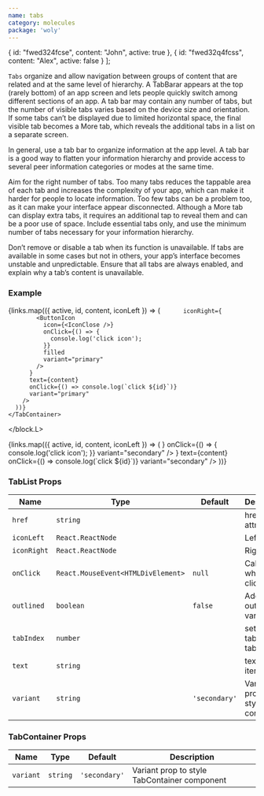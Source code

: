 ```yaml
---
name: tabs
category: molecules
package: 'woly'
---
```



  {
    id: "fwed324fcse",
    content: "John",
    active: true
  },
  {
    id: "fwed32q4fcss",
    content: "Alex",
    active: false
  }
];

`Tabs` organize and allow navigation between groups of content that are related and at the same level of hierarchy.
A TabBarar appears at the top (rarely bottom) of an app screen and lets people quickly switch among different sections of an app.
A tab bar may contain any number of tabs, but the number of visible tabs varies based on the device size and orientation.
If some tabs can’t be displayed due to limited horizontal space, the final visible tab becomes a More tab, which reveals the additional tabs in a list on a separate screen.

In general, use a tab bar to organize information at the app level.
A tab bar is a good way to flatten your information hierarchy and provide access to several peer information categories or modes at the same time.

Aim for the right number of tabs. Too many tabs reduces the tappable area of each tab and increases the complexity of your app, which can make it harder for people to locate information.
Too few tabs can be a problem too, as it can make your interface appear disconnected. Although a More tab can display extra tabs, it requires an additional tap to reveal them and can be a poor use of space.
Include essential tabs only, and use the minimum number of tabs necessary for your information hierarchy.

Don’t remove or disable a tab when its function is unavailable.
If tabs are available in some cases but not in others, your app’s interface becomes unstable and unpredictable.
Ensure that all tabs are always enabled, and explain why a tab’s content is unavailable.

### Example

<Playground>
  <block.L style={{ width: '1200px' }}>
    <TabContainer variant="primary">
      {links.map(({ active, id, content, iconLeft }) => (
        <TabList
          active={active}
          key={id}
          href={`#${id}`}
          iconLeft={iconLeft}
          
          iconRight={
            <ButtonIcon
              icon={<IconClose />}
              onClick={() => {
                console.log('click icon');
              }}
              filled
              variant="primary"
            />
          }
          text={content}
          onClick={() => console.log(`click ${id}`)}
          variant="primary"
        />
      ))}
    </TabContainer>
  </block.L>
</Playground>

<Playground>
  <block.L style={{ width: '1200px' }}>
    <TabContainer variant="secondary">
      {links.map(({ active, id, content, iconLeft }) => (
        <TabList
          active={active}
          key={id}
          href={`#${id}`}
          iconLeft={iconLeft}
          iconRight={
            <ButtonIcon
              icon={<IconClose />}
              onClick={() => {
                console.log('click icon');
              }}
              variant="secondary"
            />
          }
          text={content}
          onClick={() => console.log(`click ${id}`)}
          variant="secondary"
        />
      ))}
    </TabContainer>
  </block.L>
</Playground>

### TabList Props

| Name        | Type                              | Default       | Description                          |
| ----------- | --------------------------------- | ------------- | ------------------------------------ |
| `href`      | `string`                          |               | href attribute                       |
| `iconLeft`  | `React.ReactNode`                 |               | Left icon                            |
| `iconRight` | `React.ReactNode`                 |               | Right icon                           |
| `onClick`   | `React.MouseEvent<HTMLDivElement>`| `null`        | Callback when tab is clicked         |
| `outlined`  | `boolean`                         | `false`       | Add outlened variant                 |
| `tabIndex`  | `number`                          |               | set tabIndex to tab item             |
| `text`      | `string`                          |               | text of tab item                     |
| `variant`   | `string`                          | `'secondary'` | Variant prop to style Tab component  |

### TabContainer Props

| Name      | Type     | Default       | Description                                   |
| --------- | -------- | ------------- | --------------------------------------------- |
| `variant` | `string` | `'secondary'` | Variant prop to style TabContainer component |
